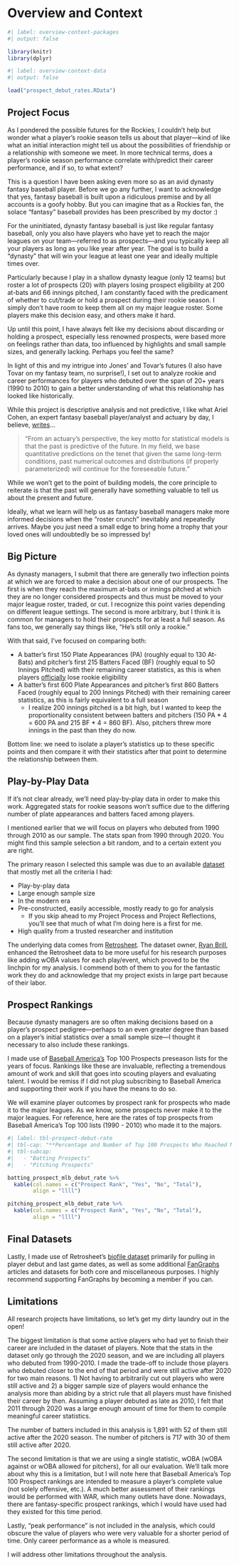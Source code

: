 # Overview and Context

```r
#| label: overview-context-packages
#| output: false

library(knitr)
library(dplyr)
```

```r
#| label: overview-context-data
#| output: false

load("prospect_debut_rates.RData")
```

## Project Focus

As I pondered the possible futures for the Rockies, I couldn't help but wonder what a player's rookie season tells us about that player---kind of like what an initial interaction might tell us about the possibilities of friendship or a relationship with someone we meet. In more technical terms, does a player's rookie season performance correlate with/predict their career performance, and if so, to what extent?

This is a question I have been asking even more so as an avid dynasty fantasy baseball player. Before we go any further, I want to acknowledge that yes, fantasy baseball is built upon a ridiculous premise and by all accounts is a goofy hobby. But you can imagine that as a Rockies fan, the solace "fantasy" baseball provides has been prescribed by my doctor :)

For the uninitiated, dynasty fantasy baseball is just like regular fantasy baseball, only you also have players who have yet to reach the major leagues on your team---referred to as prospects---and you typically keep all your players as long as you like year after year. The goal is to build a "dynasty" that will win your league at least one year and ideally multiple times over.

Particularly because I play in a shallow dynasty league (only 12 teams) but roster a lot of prospects (20) with players losing prospect eligibility at 200 at-bats and 66 innings pitched, I am constantly faced with the predicament of whether to cut/trade or hold a prospect during their rookie season. I simply don't have room to keep them all on my major league roster. Some players make this decision easy, and others make it hard.

Up until this point, I have always felt like my decisions about discarding or holding a prospect, especially less renowned prospects, were based more on feelings rather than data, too influenced by highlights and small sample sizes, and generally lacking. Perhaps you feel the same?

In light of this and my intrigue into Jones' and Tovar's futures (I also have Tovar on my fantasy team, no surprise!), I set out to analyze rookie and career performances for players who debuted over the span of 20+ years (1990 to 2010) to gain a better understanding of what this relationship has looked like historically.

While this project is descriptive analysis and not predictive, I like what Ariel Cohen, an expert fantasy baseball player/analyst and actuary by day, I believe, [writes](https://www.rotoballer.com/2023-fantasy-takeaways/1258560?utm_source=dlvr.it&utm_medium=twitter){target="_blank"}...

> "From an actuary’s perspective, the key motto for statistical models is that the past is predictive of the future. In my field, we base quantitative predictions on the tenet that given the same long-term conditions, past numerical outcomes and distributions (if properly parameterized) will continue for the foreseeable future."

While we won't get to the point of building models, the core principle to reiterate is that the past will generally have something valuable to tell us about the present and future.

Ideally, what we learn will help us as fantasy baseball managers make more informed decisions when the "roster crunch" inevitably and repeatedly arrives. Maybe you just need a small edge to bring home a trophy that your loved ones will undoubtedly be so impressed by!

## Big Picture

As dynasty managers, I submit that there are generally two inflection points at which we are forced to make a decision about one of our prospects. The first is when they reach the maximum at-bats or innings pitched at which they are no longer considered prospects and thus must be moved to your major league roster, traded, or cut. I recognize this point varies depending on different league settings. The second is more arbitrary, but I think it is common for managers to hold their prospects for at least a full season. As fans too, we generally say things like, "He's still only a rookie."

With that said, I've focused on comparing both:

-   A batter's first 150 Plate Appearances (PA) (roughly equal to 130 At-Bats) and pitcher's first 215 Batters Faced (BF) (roughly equal to 50 Innings Pitched) with their remaining career statistics, as this is when players [officially](https://www.mlb.com/glossary/rules/rookie-eligibility){target="_blank"} lose rookie eligibility
-   A batter's first 600 Plate Appearances and pitcher's first 860 Batters Faced (roughly equal to 200 Innings Pitched) with their remaining career statistics, as this is fairly equivalent to a full season
    -   I realize 200 innings pitched is a bit high, but I wanted to keep the proportionality consistent between batters and pitchers (150 PA \* 4 = 600 PA and 215 BF \* 4 = 860 BF). Also, pitchers threw more innings in the past than they do now.

Bottom line: we need to isolate a player's statistics up to these specific points and then compare it with their statistics after that point to determine the relationship between them.

## Play-by-Play Data

If it's not clear already, we'll need play-by-play data in order to make this work. Aggregated stats for rookie seasons won't suffice due to the differing number of plate appearances and batters faced among players.

I mentioned earlier that we will focus on players who debuted from 1990 through 2010 as our sample. The stats span from 1990 through 2020. You might find this sample selection a bit random, and to a certain extent you are right.

The primary reason I selected this sample was due to an available [dataset](https://upenn.app.box.com/v/retrosheet-pa-1990-2000){target="_blank"} that mostly met all the criteria I had:

-   Play-by-play data
-   Large enough sample size
-   In the modern era
-   Pre-constructed, easily accessible, mostly ready to go for analysis
    -   If you skip ahead to my Project Process and Project Reflections, you'll see that much of what I'm doing here is a first for me.
-   High quality from a trusted researcher and institution

The underlying data comes from [Retrosheet](https://www.retrosheet.org){target="_blank"}. The dataset owner, [Ryan Brill](https://twitter.com/RyanBrill_){target="_blank"}, enhanced the Retrosheet data to be more useful for his research purposes like adding wOBA values for each play/event, which proved to be the linchpin for my analysis. I commend both of them to you for the fantastic work they do and acknowledge that my project exists in large part because of their labor.

## Prospect Rankings

Because dynasty managers are so often making decisions based on a player's prospect pedigree---perhaps to an even greater degree than based on a player's initial statistics over a small sample size---I thought it necessary to also include these rankings.

I made use of [Baseball America's](https://www.baseballamerica.com){target="_blank"} Top 100 Prospects preseason lists for the years of focus. Rankings like these are invaluable, reflecting a tremendous amount of work and skill that goes into scouting players and evaluating talent. I would be remiss if I did not plug subscribing to Baseball America and supporting their work if you have the means to do so.

We will examine player outcomes by prospect rank for prospects who made it to the major leagues. As we know, some prospects never make it to the major leagues. For reference, here are the rates of top prospects from Baseball America's Top 100 lists (1990 - 2010) who made it to the majors.

```r
#| label: tbl-prospect-debut-rate
#| tbl-cap: "**Percentage and Number of Top 100 Prospects Who Reached Major Leagues**"
#| tbl-subcap: 
#|   - "Batting Prospects"
#|   - "Pitching Prospects"

batting_prospect_mlb_debut_rate %>% 
  kable(col.names = c("Prospect Rank", "Yes", "No", "Total"), 
        align = "llll")

pitching_prospect_mlb_debut_rate %>% 
  kable(col.names = c("Prospect Rank", "Yes", "No", "Total"), 
        align = "llll")
```

## Final Datasets

Lastly, I made use of Retrosheet's [biofile dataset](https://www.retrosheet.org/biofile.htm){target="_blank"} primarily for pulling in player debut and last game dates, as well as some additional [FanGraphs](https://www.fangraphs.com){target="_blank"} articles and datasets for both core and miscellaneous purposes. I highly recommend supporting FanGraphs by becoming a member if you can.

## Limitations

All research projects have limitations, so let's get my dirty laundry out in the open!

The biggest limitation is that some active players who had yet to finish their career are included in the dataset of players. Note that the stats in the dataset only go through the 2020 season, and we are including all players who debuted from 1990-2010. I made the trade-off to include those players who debuted closer to the end of that period and were still active after 2020 for two main reasons. 1) Not having to arbitrarily cut out players who were still active and 2) a bigger sample size of players would enhance the analysis more than abiding by a strict rule that all players must have finished their career by then. Assuming a player debuted as late as 2010, I felt that 2011 through 2020 was a large enough amount of time for them to compile meaningful career statistics.

The number of batters included in this analysis is 1,891 with 52 of them still active after the 2020 season. The number of pitchers is 717 with 30 of them still active after 2020.

The second limitation is that we are using a single statistic, wOBA (wOBA against or wOBA allowed for pitchers), for all our evaluation. We'll talk more about why this is a limitation, but I will note here that Baseball America's Top 100 Prospect rankings are intended to measure a player's complete value (not solely offensive, etc.). A much better assessment of their rankings would be performed with WAR, which many outlets have done. Nowadays, there are fantasy-specific prospect rankings, which I would have used had they existed for this time period.

Lastly, "peak performance" is not included in the analysis, which could obscure the value of players who were very valuable for a shorter period of time. Only career performance as a whole is measured.

I will address other limitations throughout the analysis.
